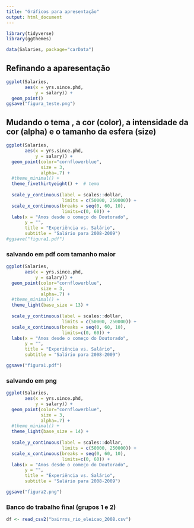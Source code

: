 ```yaml
---
title: "Gráficos para apresentação"
output: html_document
---
```




```r
library(tidyverse) 
library(ggthemes)
```



```r
data(Salaries, package="carData")
```

## Refinando a aparesentação

```r
ggplot(Salaries, 
       aes(x = yrs.since.phd, 
           y = salary)) +
  geom_point()
ggsave("figura_teste.png")
```

## Mudando o tema , a cor (color), a intensidade da cor (alpha) e o tamanho da esfera (size)

```r
ggplot(Salaries, 
       aes(x = yrs.since.phd, 
           y = salary)) +
  geom_point(color="cornflowerblue", 
             size = 3, 
             alpha=.7) +
  #theme_minimal() +
  theme_fivethirtyeight() +  # tema 
  
  scale_y_continuous(label = scales::dollar, 
                     limits = c(50000, 250000)) +
  scale_x_continuous(breaks = seq(0, 60, 10), 
                     limits=c(0, 60)) + 
  labs(x = "Anos desde o começo do Doutorado",
       y = "",
       title = "Experiência vs. Salário",
       subtitle = "Salário para 2008-2009")
#ggsave("figura1.pdf") 
```

### salvando em pdf com tamanho maior 

```r
ggplot(Salaries, 
       aes(x = yrs.since.phd, 
           y = salary)) +
  geom_point(color="cornflowerblue", 
             size = 3, 
             alpha=.7) +
  #theme_minimal() +
  theme_light(base_size = 13) +
  
  scale_y_continuous(label = scales::dollar, 
                     limits = c(50000, 250000)) +
  scale_x_continuous(breaks = seq(0, 60, 10), 
                     limits=c(0, 60)) + 
  labs(x = "Anos desde o começo do Doutorado",
       y = "",
       title = "Experiência vs. Salário",
       subtitle = "Salário para 2008-2009")

ggsave("figura1.pdf") 
```


### salvando em png


```r
ggplot(Salaries, 
       aes(x = yrs.since.phd, 
           y = salary)) +
  geom_point(color="cornflowerblue", 
             size = 3, 
             alpha=.7) +
  #theme_minimal() +
  theme_light(base_size = 14) +
  
  scale_y_continuous(label = scales::dollar, 
                     limits = c(50000, 250000)) +
  scale_x_continuous(breaks = seq(0, 60, 10), 
                     limits=c(0, 60)) + 
  labs(x = "Anos desde o começo do Doutorado",
       y = "",
       title = "Experiência vs. Salário",
       subtitle = "Salário para 2008-2009")

ggsave("figura2.png") 
```


### Banco do trabalho final (grupos 1 e 2) 

```r
df <- read_csv2("bairros_rio_eleicao_2008.csv")
```









